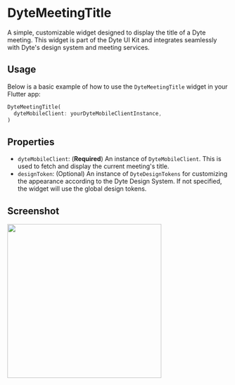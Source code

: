 # DyteMeetingTitle

A simple, customizable widget designed to display the title of a Dyte meeting. This widget is part of the Dyte UI Kit and integrates seamlessly with Dyte's design system and meeting services.

## Usage

Below is a basic example of how to use the `DyteMeetingTitle` widget in your Flutter app:

```dart
DyteMeetingTitle(
  dyteMobileClient: yourDyteMobileClientInstance,
)
```

## Properties

- `dyteMobileClient`: (**Required**) An instance of `DyteMobileClient`. This is used to fetch and display the current meeting's title.
- `designToken`: (Optional) An instance of `DyteDesignTokens` for customizing the appearance according to the Dyte Design System. If not specified, the widget will use the global design tokens.

## Screenshot

<img src="/static/mobile/flutter/flutter-meeting-title.png" width="350px" />
